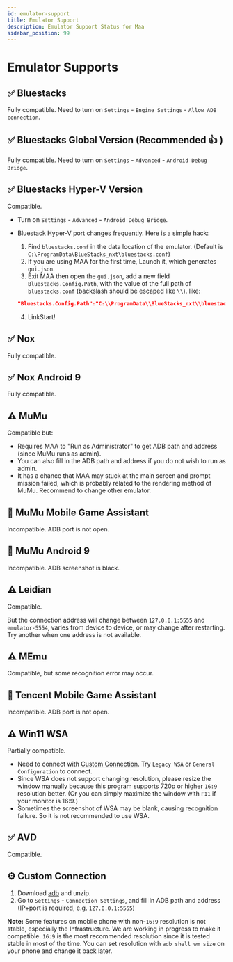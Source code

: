 ```yaml
---
id: emulator-support
title: Emulator Support
description: Emulator Support Status for Maa
sidebar_position: 99
---
```


# Emulator Supports

## ✅ Bluestacks

Fully compatible. Need to turn on `Settings` - `Engine Settings` - `Allow ADB connection`.

## ✅ Bluestacks Global Version (Recommended 👍 )

Fully compatible. Need to turn on `Settings` - `Advanced` - `Android Debug Bridge`.

## ✅ Bluestacks Hyper-V Version

Compatible.

- Turn on `Settings` - `Advanced` - `Android Debug Bridge`.
- Bluestack Hyper-V port changes frequently. Here is a simple hack:

  1. Find `bluestacks.conf` in the data location of the emulator. (Default is `C:\ProgramData\BlueStacks_nxt\bluestacks.conf`)
  2. If you are using MAA for the first time, Launch it, which generates `gui.json`.
  3. Exit MAA then open the `gui.json`, add a new field `Bluestacks.Config.Path`, with the value of the full path of `bluestacks.conf` (backslash should be escaped like `\\`). like:

  ```json
  "Bluestacks.Config.Path":"C:\\ProgramData\\BlueStacks_nxt\\bluestacks.conf",
  ```

  4. LinkStart!

## ✅ Nox

Fully compatible.

## ✅ Nox Android 9

Fully compatible.

## ⚠️ MuMu

Compatible but:

- Requires MAA to "Run as Administrator" to get ADB path and address (since MuMu runs as admin).
- You can also fill in the ADB path and address if you do not wish to run as admin.
- It has a chance that MAA may stuck at the main screen and prompt mission failed, which is probably related to the rendering method of MuMu. Recommend to change other emulator.

## 🚫 MuMu Mobile Game Assistant

Incompatible. ADB port is not open.

## 🚫 MuMu Android 9

Incompatible. ADB screenshot is black.

## ⚠️ Leidian

Compatible.

But the connection address will change between `127.0.0.1:5555` and `emulator-5554`, varies from device to device, or may change after restarting. Try another when one address is not available.

## ⚠️ MEmu

Compatible, but some recognition error may occur.

## 🚫 Tencent Mobile Game Assistant

Incompatible. ADB port is not open.

## ⚠️ Win11 WSA

Partially compatible.

- Need to connect with [Custom Connection](#custom-connection). Try `Legacy WSA` or `General Configuration` to connect.
- Since WSA does not support changing resolution, please resize the window manually because this program supports 720p or higher `16:9` resolution better. (Or you can simply maximize the window with `F11` if your monitor is 16:9.)
- Sometimes the screenshot of WSA may be blank, causing recognition failure. So it is not recommended to use WSA.

## ✅ AVD

Compatible.

## ⚙️ Custom Connection

1. Download [adb](https://dl.google.com/android/repository/platform-tools-latest-windows.zip) and unzip.
2. Go to `Settings` - `Connection Settings`, and fill in ADB path and address (IP+port is required, e.g. `127.0.0.1:5555`)

**Note:** Some features on mobile phone with non-`16:9` resolution is not stable, especially the Infrastructure. We are working in progress to make it compatible. `16:9` is the most recommended resolution since it is tested stable in most of the time.
You can set resolution with `adb shell wm size` on your phone and change it back later.
